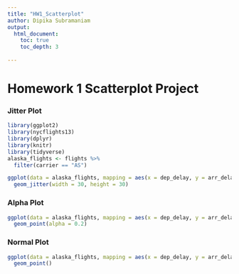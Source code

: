```yaml
---
title: "HW1_Scatterplot"
author: Dipika Subramaniam
output:
  html_document:
    toc: true
    toc_depth: 3
  
---
```



# Homework 1 Scatterplot Project

### Jitter Plot
```r
library(ggplot2)
library(nycflights13)
library(dplyr)
library(knitr)
library(tidyverse)
alaska_flights <- flights %>% 
  filter(carrier == "AS")
```
 

```r
ggplot(data = alaska_flights, mapping = aes(x = dep_delay, y = arr_delay)) + 
  geom_jitter(width = 30, height = 30)
```

### Alpha Plot
```r
ggplot(data = alaska_flights, mapping = aes(x = dep_delay, y = arr_delay)) + 
  geom_point(alpha = 0.2)
```

### Normal Plot
```r
ggplot(data = alaska_flights, mapping = aes(x = dep_delay, y = arr_delay)) + 
  geom_point()
```



